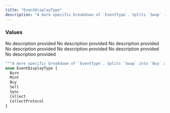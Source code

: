 ```yaml
---
title: "EventDisplayType"
description: "A more specific breakdown of `EventType`. Splits `Swap` into `Buy` and `Sell`."
---
```


### Values

<ResponseField name="Burn" type="enum">
  No description provided
</ResponseField>

<ResponseField name="Mint" type="enum">
  No description provided
</ResponseField>

<ResponseField name="Buy" type="enum">
  No description provided
</ResponseField>

<ResponseField name="Sell" type="enum">
  No description provided
</ResponseField>

<ResponseField name="Sync" type="enum">
  No description provided
</ResponseField>

<ResponseField name="Collect" type="enum">
  No description provided
</ResponseField>

<ResponseField name="CollectProtocol" type="enum">
  No description provided
</ResponseField>


```graphql EventDisplayType
"""A more specific breakdown of `EventType`. Splits `Swap` into `Buy` and `Sell`."""
enum EventDisplayType {
  Burn
  Mint
  Buy
  Sell
  Sync
  Collect
  CollectProtocol
}
```

